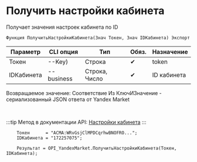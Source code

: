 ﻿---
sidebar_position: 3
description: Получить настройки кабинета и другие функции для работы с Yandex Market в Открытом пакете интеграций - бесплатной open-source библиотеке интеграций для 1С:Предприятие 8, OneScript и CLI
keywords: [1C, 1С, 1С:Предприятие, 1С:Предприятие 8.3, API, Интеграция, Сервисы, Обмен, OneScript, CLI, Yandex Market]
---


# Получить настройки кабинета
 Получает значения настроек кабинета по ID



`Функция ПолучитьНастройкиКабинета(Знач Токен, Знач IDКабинета) Экспорт`

  | Параметр | CLI опция | Тип | Обяз. | Назначение |
  |-|-|-|-|-|
  | Токен | --Key) | Строка | &#x2714; | token |
  | IDКабинета | --business | Строка, Число | &#x2714; | ID кабинета |

  
  Возвращаемое значение:   Соответствие Из КлючИЗначение - сериализованный JSON ответа от Yandex Market

<br/>

:::tip
Метод в документации API: [Настройки кабинета](https://yandex.ru/dev/market/partner-api/doc/ru/reference/businesses/getBusinessSettings)
:::
<br/>


```bsl title="Пример использования для 1С:Предприятие/OneScript"
    Токен      = "ACMA:WRvGsjClMPDCqrhwBNOFRO...";
    IDКабинета = "172257075";

    Результат = OPI_YandexMarket.ПолучитьНастройкиКабинета(Токен, IDКабинета);
```
    




